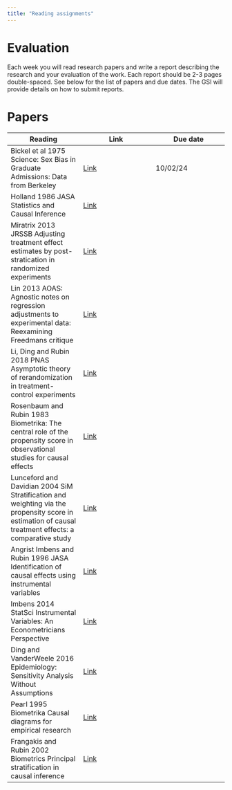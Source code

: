 ```yaml
---
title: "Reading assignments"
---
```


# Evaluation

Each week you will read research papers and write a report describing the research and your evaluation of the work.
Each report should be 2-3 pages double-spaced.
See below for the list of papers and due dates.
The GSI will provide details on how to submit reports.

# Papers

| Reading | Link | Due date |
| --- | --- | --- |
| Bickel et al 1975 Science: Sex Bias in Graduate Admissions: Data from Berkeley  | [Link](https://www.cs.columbia.edu/~blei/fogm/2022F/readings/Holland1986.pdf) | 10/02/24 |
| Holland 1986 JASA Statistics and Causal Inference | [Link](https://www.cs.columbia.edu/~blei/fogm/2022F/readings/Holland1986.pdf) | |
| Miratrix 2013 JRSSB Adjusting treatment effect estimates by post-stratication in randomized experiments | [Link](https://rss.onlinelibrary.wiley.com/doi/full/10.1111/j.1467-9868.2012.01048.x) | |
| Lin 2013 AOAS: Agnostic notes on regression adjustments to experimental data: Reexamining Freedmans critique | [Link](https://projecteuclid.org/journals/annals-of-applied-statistics/volume-7/issue-1/Agnostic-notes-on-regression-adjustments-to-experimental-data--Reexamining/10.1214/12-AOAS583.full) | |
| Li, Ding and Rubin 2018 PNAS Asymptotic theory of rerandomization in treatment-control experiments  | [Link](https://www.pnas.org/doi/pdf/10.1073/pnas.1808191115) | |
| Rosenbaum and Rubin 1983 Biometrika: The central role of the propensity score in observational studies for causal effects | [Link](https://academic.oup.com/biomet/article/70/1/41/240879) | |
| Lunceford and Davidian 2004 SiM Stratification and weighting via the propensity score in estimation of causal treatment effects: a comparative study | [Link](https://onlinelibrary.wiley.com/doi/abs/10.1002/sim.1903?casa_token=rgWl1UEJxzQAAAAA%3AvcGTYNxR0YAZxnbFWLG4gicJmRhas5fgjoem6XxjOGvKXefH_AdCOjVibOyn2s-vaUXeG3S8lTcI9-U3) | |
| Angrist Imbens and Rubin 1996 JASA Identification of causal effects using instrumental variables  | [Link](https://www.researchgate.net/profile/Joshua-Angrist/publication/38414432_Identification_of_Causal_Effects_Using_Instrumental_Variables_Rejoinder/links/00b4953344a9c27a25000000/Identification-of-Causal-Effects-Using-Instrumental-Variables-Rejoinder.pdf) | |
| Imbens 2014 StatSci Instrumental Variables: An Econometricians Perspective  | [Link](https://projecteuclid.org/journals/statistical-science/volume-29/issue-3/Instrumental-Variables-An-Econometricians-Perspective/10.1214/14-STS480.full) | |
| Ding and VanderWeele 2016 Epidemiology: Sensitivity Analysis Without Assumptions  | [Link](https://journals.lww.com/epidem/FullText/2016/05000/Sensitivity_Analysis_Without_Assumptions.11.aspx) | | 
| Pearl 1995 Biometrika Causal diagrams for empirical research  | [Link](https://www.jstor.org/stable/2337329) | |
| Frangakis and Rubin 2002 Biometrics Principal stratification in causal inference  | [Link](https://onlinelibrary.wiley.com/doi/abs/10.1111/j.0006-341X.2002.00021.x) | | 

